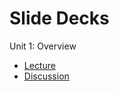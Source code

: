 # Slide Decks {.unnumbered}

Unit 1: Overview

- [Lecture](https://jjcurtin.quarto.pub/iaml_l01/)
- [Discussion](https://jjcurtin.quarto.pub/iaml_d01/)
